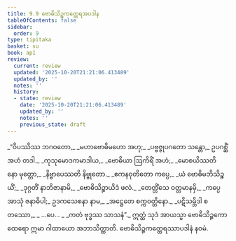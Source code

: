 ```yaml
---
title: 9.9 ဗောဓိသိဉ္စကတ္ထေရအပဒါန
tableOfContents: false
sidebar:
  order: 9
type: tipitaka
basket: su
book: ap1
review:
  current: review
  updated: '2025-10-20T21:21:06.413489'
  updated_by: ''
  notes: ''
  history:
  - state: review
    date: '2025-10-20T21:21:06.413489'
    updated_by: ''
    notes: ''
    previous_state: draft
---
```



<DynamicBreadcrumb />


<ReviewStatus review={frontmatter.review} showDetails={true} />

<HypothesisAnnotation frontmatter={frontmatter} />

<Division number="46" book="ap1" e="ch" v="20" p="144">

<Paragraph number="1747" type="verses" book="ap1">
_“ဝိပဿိဿ ဘဂဝတော,_  
_မဟာဗောဓိမဟော အဟု;_  
_ပဗ္ဗဇ္ဇုပဂတော သန္တော,_  
ဥပဂစ္ဆိံ အဟံ တဒါ._  

</Paragraph>

</Division>
<Division number="47" book="ap1" e="ch" v="20" p="145">

<Paragraph number="1748" type="verses" book="ap1">
_ကုသုမောဒကမာဒါယ,_  
_ဗောဓိယာ ဩကိရိံ အဟံ;_  
_မောစယိဿတိ နော မုတ္တော,_  
_နိဗ္ဗာပေဿတိ နိဗ္ဗုတော._  

</Paragraph>

</Division>
<Division number="48" book="ap1" e="ch" v="20" p="145">

<Paragraph number="1749" type="verses" book="ap1">
_ဧကနဝုတိတော ကပ္ပေ,_  
_ယံ ဗောဓိမဘိသိဉ္စယိံ;_  
_ဒုဂ္ဂတိံ နာဘိဇာနာမိ,_  
_ဗောဓိသိဉ္စာယိဒံ ဖလံ._  

</Paragraph>

</Division>
<Division number="49" book="ap1" e="ch" v="20" p="145">

<Paragraph number="1750" type="verses" book="ap1">
_တေတ္တိံသေ ဝတ္တမာနမှိ,_  
_ကပ္ပေ အာသုံ ဇနာဓိပါ;_  
ဥဒကသေစနာ နာမ,_  
_အဋ္ဌေတေ စက္ကဝတ္တိနော._  

</Paragraph>

</Division>
<Division number="50" book="ap1" e="ch" v="20" p="145">

<Paragraph number="1751" type="verses" book="ap1">
_ပဋိသမ္ဘိဒါ စတဿော,_  
_ …ပေ… _  
_ကတံ ဗုဒ္ဓဿ သာသနံ”._  

</Paragraph>

<Paragraph number="1752" book="ap1">
ဣတ္ထံ သုဒံ အာယသ္မာ ဗောဓိသိဉ္စကော ထေရော ဣမာ ဂါထာယော အဘာသိတ္ထာတိ.

</Paragraph>
</Division>

<Paragraph number="1753" type="center" book="ap1">
ဗောဓိသိဉ္စကတ္ထေရဿာပဒါနံ နဝမံ.
</Paragraph>